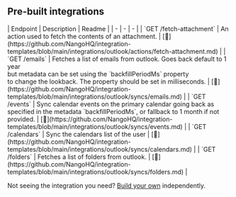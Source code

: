 
## Pre-built integrations

<AccordionGroup>


<Accordion title="Others">
| Endpoint | Description | Readme |
| - | - | - |
| `GET /fetch-attachment` | An action used to fetch the contents of an attachment. | [🔗](https://github.com/NangoHQ/integration-templates/blob/main/integrations/outlook/actions/fetch-attachment.md) |
| `GET /emails` | Fetches a list of emails from outlook. Goes back default to 1 year<br />but metadata can be set using the `backfillPeriodMs` property<br />to change the lookback. The property should be set in milliseconds. | [🔗](https://github.com/NangoHQ/integration-templates/blob/main/integrations/outlook/syncs/emails.md) |
| `GET /events` | Sync calendar events on the primary calendar going back as specified in the metadata `backfillPeriodMs`, or fallback to 1 month if not provided. | [🔗](https://github.com/NangoHQ/integration-templates/blob/main/integrations/outlook/syncs/events.md) |
| `GET /calendars` | Sync the calendars list of the user | [🔗](https://github.com/NangoHQ/integration-templates/blob/main/integrations/outlook/syncs/calendars.md) |
| `GET /folders` | Fetches a list of folders from outlook. | [🔗](https://github.com/NangoHQ/integration-templates/blob/main/integrations/outlook/syncs/folders.md) |
</Accordion>

</AccordionGroup>

<Tip>Not seeing the integration you need? [Build your own](https://docs.nango.dev/guides/platform/functions) independently.</Tip>
